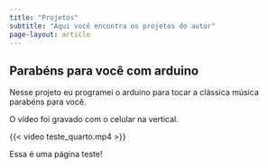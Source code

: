 ```yaml
---
title: "Projetos"
subtitle: "Aqui você encontra os projetos do autor"
page-layout: article
--- 
```


## Parabéns para você com arduino

Nesse projeto eu programei o arduino para tocar a clássica música parabéns para você.

:::{.callout-note}
O vídeo foi gravado com o celular na vertical.
:::

{{< video teste_quarto.mp4 >}}


:::{.callout-warning}
Essa é uma página teste!
:::
